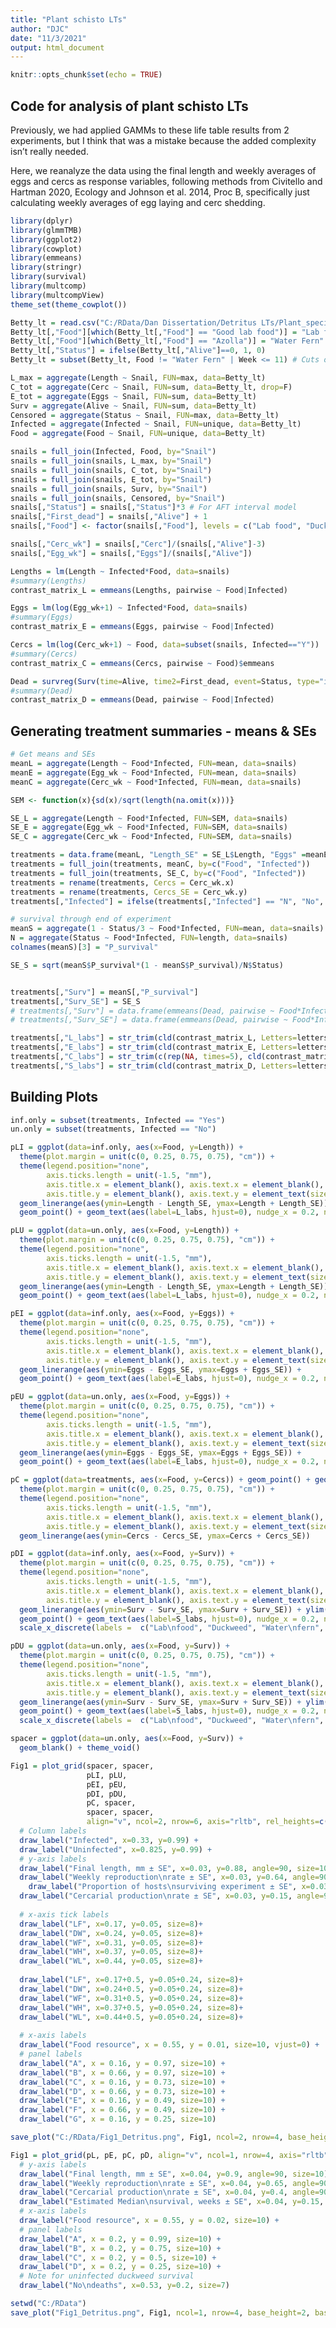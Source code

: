 ---
title: "Plant schisto LTs"
author: "DJC"
date: "11/3/2021"
output: html_document
---

```{r setup, include=FALSE}
knitr::opts_chunk$set(echo = TRUE)
```

## Code for analysis of plant schisto LTs
Previously, we had applied GAMMs to these life table results from 2 experiments, but I think that was a mistake because the added complexity isn't really needed.

Here, we reanalyze the data using the final length and weekly averages of eggs and cercs as response variables, following methods from Civitello and Hartman 2020, Ecology and Johnson et al. 2014, Proc B, specifically just calculating weekly averages of egg laying and cerc shedding.
```{r packages, message=FALSE}
library(dplyr)
library(glmmTMB)
library(ggplot2)
library(cowplot)
library(emmeans)
library(stringr)
library(survival)
library(multcomp)
library(multcompView)
theme_set(theme_cowplot())
```


```{r data}
Betty_lt = read.csv("C:/RData/Dan Dissertation/Detritus LTs/Plant_species_LT.csv")
Betty_lt[,"Food"][which(Betty_lt[,"Food"] == "Good lab food")] = "Lab food"
Betty_lt[,"Food"][which(Betty_lt[,"Food"] == "Azolla")] = "Water Fern"
Betty_lt[,"Status"] = ifelse(Betty_lt[,"Alive"]==0, 1, 0)
Betty_lt = subset(Betty_lt, Food != "Water Fern" | Week <= 11) # Cuts out the weeks after we terminated Azolla treatment

L_max = aggregate(Length ~ Snail, FUN=max, data=Betty_lt)
C_tot = aggregate(Cerc ~ Snail, FUN=sum, data=Betty_lt, drop=F)
E_tot = aggregate(Eggs ~ Snail, FUN=sum, data=Betty_lt)
Surv = aggregate(Alive ~ Snail, FUN=sum, data=Betty_lt)
Censored = aggregate(Status ~ Snail, FUN=max, data=Betty_lt)
Infected = aggregate(Infected ~ Snail, FUN=unique, data=Betty_lt)
Food = aggregate(Food ~ Snail, FUN=unique, data=Betty_lt)

snails = full_join(Infected, Food, by="Snail")
snails = full_join(snails, L_max, by="Snail")
snails = full_join(snails, C_tot, by="Snail")
snails = full_join(snails, E_tot, by="Snail")
snails = full_join(snails, Surv, by="Snail")
snails = full_join(snails, Censored, by="Snail")
snails[,"Status"] = snails[,"Status"]*3 # For AFT interval model
snails[,"First_dead"] = snails[,"Alive"] + 1
snails[,"Food"] <- factor(snails[,"Food"], levels = c("Lab food", "Duckweed", "Water Fern", "Water hyacinth", "Water lettuce"))
```

```{r per_week_analysis}
snails[,"Cerc_wk"] = snails[,"Cerc"]/(snails[,"Alive"]-3)
snails[,"Egg_wk"] = snails[,"Eggs"]/(snails[,"Alive"])

Lengths = lm(Length ~ Infected*Food, data=snails)
#summary(Lengths)
contrast_matrix_L = emmeans(Lengths, pairwise ~ Food|Infected)

Eggs = lm(log(Egg_wk+1) ~ Infected*Food, data=snails)
#summary(Eggs)
contrast_matrix_E = emmeans(Eggs, pairwise ~ Food|Infected)

Cercs = lm(log(Cerc_wk+1) ~ Food, data=subset(snails, Infected=="Y"))
#summary(Cercs)
contrast_matrix_C = emmeans(Cercs, pairwise ~ Food)$emmeans

Dead = survreg(Surv(time=Alive, time2=First_dead, event=Status, type="interval") ~ Infected*Food, data=snails)
#summary(Dead)
contrast_matrix_D = emmeans(Dead, pairwise ~ Food|Infected) 
```


## Generating treatment summaries - means & SEs
```{r treatments}
# Get means and SEs
meanL = aggregate(Length ~ Food*Infected, FUN=mean, data=snails)
meanE = aggregate(Egg_wk ~ Food*Infected, FUN=mean, data=snails)
meanC = aggregate(Cerc_wk ~ Food*Infected, FUN=mean, data=snails)

SEM <- function(x){sd(x)/sqrt(length(na.omit(x)))}

SE_L = aggregate(Length ~ Food*Infected, FUN=SEM, data=snails)
SE_E = aggregate(Egg_wk ~ Food*Infected, FUN=SEM, data=snails)
SE_C = aggregate(Cerc_wk ~ Food*Infected, FUN=SEM, data=snails)

treatments = data.frame(meanL, "Length_SE" = SE_L$Length, "Eggs" =meanE$Egg_wk, "Eggs_SE" = SE_E$Egg_wk)
treatments = full_join(treatments, meanC, by=c("Food", "Infected"))
treatments = full_join(treatments, SE_C, by=c("Food", "Infected"))
treatments = rename(treatments, Cercs = Cerc_wk.x)
treatments = rename(treatments, Cercs_SE = Cerc_wk.y)
treatments[,"Infected"] = ifelse(treatments[,"Infected"] == "N", "No", "Yes")

# survival through end of experiment
meanS = aggregate(1 - Status/3 ~ Food*Infected, FUN=mean, data=snails)
N = aggregate(Status ~ Food*Infected, FUN=length, data=snails)
colnames(meanS)[3] = "P_survival"

SE_S = sqrt(meanS$P_survival*(1 - meanS$P_survival)/N$Status)


treatments[,"Surv"] = meanS[,"P_survival"]
treatments[,"Surv_SE"] = SE_S
# treatments[,"Surv"] = data.frame(emmeans(Dead, pairwise ~ Food*Infected, type="response")$emmeans)$response
# treatments[,"Surv_SE"] = data.frame(emmeans(Dead, pairwise ~ Food*Infected, type="response")$emmeans)$SE

treatments[,"L_labs"] = str_trim(cld(contrast_matrix_L, Letters=letters, sort=F)$.group, "both")
treatments[,"E_labs"] = str_trim(cld(contrast_matrix_E, Letters=letters, sort=F)$.group, "both")
treatments[,"C_labs"] = str_trim(c(rep(NA, times=5), cld(contrast_matrix_C, Letters=letters, sort=F)$.group), "both")
treatments[,"S_labs"] = str_trim(cld(contrast_matrix_D, Letters=letters, sort=F)$.group, "both")


```


## Building Plots
```{r plots}
inf.only = subset(treatments, Infected == "Yes")
un.only = subset(treatments, Infected == "No")

pLI = ggplot(data=inf.only, aes(x=Food, y=Length)) + 
  theme(plot.margin = unit(c(0, 0.25, 0.75, 0.75), "cm")) + 
  theme(legend.position="none",
        axis.ticks.length = unit(-1.5, "mm"),
        axis.title.x = element_blank(), axis.text.x = element_blank(),
        axis.title.y = element_blank(), axis.text.y = element_text(size=8, margin = margin(r=3))) + 
  geom_linerange(aes(ymin=Length - Length_SE, ymax=Length + Length_SE)) +
  geom_point() + geom_text(aes(label=L_labs, hjust=0), nudge_x = 0.2, nudge_y = 0, hjust=0) + ylim(c(0,20)) 

pLU = ggplot(data=un.only, aes(x=Food, y=Length)) + 
  theme(plot.margin = unit(c(0, 0.25, 0.75, 0.75), "cm")) + 
  theme(legend.position="none",
        axis.ticks.length = unit(-1.5, "mm"),
        axis.title.x = element_blank(), axis.text.x = element_blank(),
        axis.title.y = element_blank(), axis.text.y = element_text(size=8, margin = margin(r=3))) + 
  geom_linerange(aes(ymin=Length - Length_SE, ymax=Length + Length_SE)) +
  geom_point() + geom_text(aes(label=L_labs, hjust=0), nudge_x = 0.2, nudge_y = 0) + ylim(c(0,20))

pEI = ggplot(data=inf.only, aes(x=Food, y=Eggs)) + 
  theme(plot.margin = unit(c(0, 0.25, 0.75, 0.75), "cm")) + 
  theme(legend.position="none",
        axis.ticks.length = unit(-1.5, "mm"),
        axis.title.x = element_blank(), axis.text.x = element_blank(),
        axis.title.y = element_blank(), axis.text.y = element_text(size=8, margin = margin(r=3))) + 
  geom_linerange(aes(ymin=Eggs - Eggs_SE, ymax=Eggs + Eggs_SE)) +
  geom_point() + geom_text(aes(label=E_labs, hjust=0), nudge_x = 0.2, nudge_y = 0) + ylim(c(0,50))

pEU = ggplot(data=un.only, aes(x=Food, y=Eggs)) + 
  theme(plot.margin = unit(c(0, 0.25, 0.75, 0.75), "cm")) + 
  theme(legend.position="none",
        axis.ticks.length = unit(-1.5, "mm"),
        axis.title.x = element_blank(), axis.text.x = element_blank(),
        axis.title.y = element_blank(), axis.text.y = element_text(size=8, margin = margin(r=3))) + 
  geom_linerange(aes(ymin=Eggs - Eggs_SE, ymax=Eggs + Eggs_SE)) +
  geom_point() + geom_text(aes(label=E_labs, hjust=0), nudge_x = 0.2, nudge_y = 0) + ylim(c(0,50))

pC = ggplot(data=treatments, aes(x=Food, y=Cercs)) + geom_point() + geom_text(aes(label=C_labs, hjust=0), nudge_x = 0.2) +
  theme(plot.margin = unit(c(0, 0.25, 0.75, 0.75), "cm")) + 
  theme(legend.position="none", 
        axis.ticks.length = unit(-1.5, "mm"),
        axis.title.x = element_blank(), axis.text.x = element_blank(),
        axis.title.y = element_blank(), axis.text.y = element_text(size=8, margin = margin(r=3))) + ylim(c(0,1300)) +
  geom_linerange(aes(ymin=Cercs - Cercs_SE, ymax=Cercs + Cercs_SE)) 

pDI = ggplot(data=inf.only, aes(x=Food, y=Surv)) + 
  theme(plot.margin = unit(c(0, 0.25, 0.75, 0.75), "cm")) + 
  theme(legend.position="none",
        axis.ticks.length = unit(-1.5, "mm"),
        axis.title.x = element_blank(), axis.text.x = element_blank(),
        axis.title.y = element_blank(), axis.text.y = element_text(size=8, margin = margin(r=3))) + 
  geom_linerange(aes(ymin=Surv - Surv_SE, ymax=Surv + Surv_SE)) + ylim(c(0,1)) +
  geom_point() + geom_text(aes(label=S_labs, hjust=0), nudge_x = 0.2, nudge_y = 0) + ylim(c(0,1.05)) +
  scale_x_discrete(labels =  c("Lab\nfood", "Duckweed", "Water\nfern", "Water\nhyacinth", "Water\nlettuce"))

pDU = ggplot(data=un.only, aes(x=Food, y=Surv)) + 
  theme(plot.margin = unit(c(0, 0.25, 0.75, 0.75), "cm")) + 
  theme(legend.position="none",
        axis.ticks.length = unit(-1.5, "mm"),
        axis.title.x = element_blank(), axis.text.x = element_blank(),
        axis.title.y = element_blank(), axis.text.y = element_text(size=8, margin = margin(r=3))) + 
  geom_linerange(aes(ymin=Surv - Surv_SE, ymax=Surv + Surv_SE)) + ylim(c(0,1)) +
  geom_point() + geom_text(aes(label=S_labs, hjust=0), nudge_x = 0.2, nudge_y = 0) + ylim(c(0,1.05)) +
  scale_x_discrete(labels =  c("Lab\nfood", "Duckweed", "Water\nfern", "Water\nhyacinth", "Water\nlettuce"))

spacer = ggplot(data=un.only, aes(x=Food, y=Surv)) +
  geom_blank() + theme_void()

Fig1 = plot_grid(spacer, spacer,
                 pLI, pLU,
                 pEI, pEU,
                 pDI, pDU,
                 pC, spacer,
                 spacer, spacer,
                 align="v", ncol=2, nrow=6, axis="rltb", rel_heights=c(0.1, 1, 1, 1, 1, 0.1)) +
  # Column labels
  draw_label("Infected", x=0.33, y=0.99) +
  draw_label("Uninfected", x=0.825, y=0.99) +
  # y-axis labels
  draw_label("Final length, mm ± SE", x=0.03, y=0.88, angle=90, size=10) +
  draw_label("Weekly reproduction\nrate ± SE", x=0.03, y=0.64, angle=90, size=10) +
    draw_label("Proportion of hosts\nsurviving experiment ± SE", x=0.03, y=0.4, angle=90, size=10) +
  draw_label("Cercarial production\nrate ± SE", x=0.03, y=0.15, angle=90, size=10) +
  
  # x-axis tick labels
  draw_label("LF", x=0.17, y=0.05, size=8)+
  draw_label("DW", x=0.24, y=0.05, size=8)+
  draw_label("WF", x=0.31, y=0.05, size=8)+
  draw_label("WH", x=0.37, y=0.05, size=8)+
  draw_label("WL", x=0.44, y=0.05, size=8)+
  
  draw_label("LF", x=0.17+0.5, y=0.05+0.24, size=8)+
  draw_label("DW", x=0.24+0.5, y=0.05+0.24, size=8)+
  draw_label("WF", x=0.31+0.5, y=0.05+0.24, size=8)+
  draw_label("WH", x=0.37+0.5, y=0.05+0.24, size=8)+
  draw_label("WL", x=0.44+0.5, y=0.05+0.24, size=8)+
  
  # x-axis labels
  draw_label("Food resource", x = 0.55, y = 0.01, size=10, vjust=0) +
  # panel labels
  draw_label("A", x = 0.16, y = 0.97, size=10) + 
  draw_label("B", x = 0.66, y = 0.97, size=10) + 
  draw_label("C", x = 0.16, y = 0.73, size=10) +
  draw_label("D", x = 0.66, y = 0.73, size=10) +
  draw_label("E", x = 0.16, y = 0.49, size=10) +
  draw_label("F", x = 0.66, y = 0.49, size=10) +
  draw_label("G", x = 0.16, y = 0.25, size=10)

save_plot("C:/RData/Fig1_Detritus.png", Fig1, ncol=2, nrow=4, base_height=2, base_asp = 1.1, dpi=600, units="in")

```


```{r plot_grid}
Fig1 = plot_grid(pL, pE, pC, pD, align="v", ncol=1, nrow=4, axis="rltb", scale=1) +
  # y-axis labels
  draw_label("Final length, mm ± SE", x=0.04, y=0.9, angle=90, size=10) +
  draw_label("Weekly reproduction\nrate ± SE", x=0.04, y=0.65, angle=90, size=10) +
  draw_label("Cercarial production\nrate ± SE", x=0.04, y=0.4, angle=90, size=10) +
  draw_label("Estimated Median\nsurvival, weeks ± SE", x=0.04, y=0.15, angle=90, size=10) +
  # x-axis labels
  draw_label("Food resource", x = 0.55, y = 0.02, size=10) +
  # panel labels
  draw_label("A", x = 0.2, y = 0.99, size=10) + 
  draw_label("B", x = 0.2, y = 0.75, size=10) +
  draw_label("C", x = 0.2, y = 0.5, size=10) +
  draw_label("D", x = 0.2, y = 0.25, size=10) +
  # Note for uninfected duckweed survival
  draw_label("No\ndeaths", x=0.53, y=0.2, size=7)

setwd("C:/RData")
save_plot("Fig1_Detritus.png", Fig1, ncol=1, nrow=4, base_height=2, base_aspect_ratio = 1.75, dpi=600, units="in")

```

